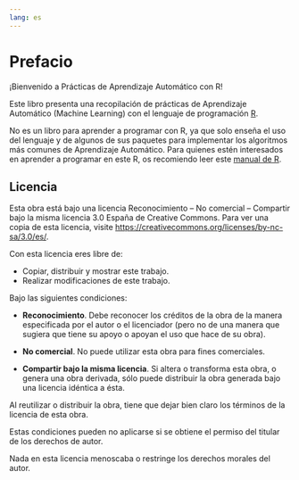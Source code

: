 ```yaml
---
lang: es
---
```


# Prefacio {.unnumbered}

¡Bienvenido a Prácticas de Aprendizaje Automático con R!

Este libro presenta una recopilación de prácticas de Aprendizaje Automático (Machine Learning) con el lenguaje de programación [R](https://www.r-project.org/).

No es un libro para aprender a programar con R, ya que solo enseña el uso del lenguaje y de algunos de sus paquetes para implementar los algoritmos más comunes de Aprendizaje Automático. Para quienes estén interesados en aprender a programar en este R, os recomiendo leer este [manual de R](https://aprendeconalf.es/manual-r).

## Licencia

Esta obra está bajo una licencia Reconocimiento – No comercial – Compartir bajo la misma licencia 3.0 España de Creative Commons. Para ver una copia de esta licencia, visite [https://creativecommons.org/licenses/by-nc-sa/3.0/es/](https://creativecommons.org/licenses/by-nc-sa/3.0/es/).

Con esta licencia eres libre de:

- Copiar, distribuir y mostrar este trabajo.
- Realizar modificaciones de este trabajo.

Bajo las siguientes condiciones:

- **Reconocimiento**. Debe reconocer los créditos de la obra de la manera especificada por el autor o el licenciador (pero no de una manera que sugiera que tiene su apoyo o apoyan el uso que hace de su obra).

- **No comercial**. No puede utilizar esta obra para fines comerciales.

- **Compartir bajo la misma licencia**. Si altera o transforma esta obra, o genera una obra derivada, sólo puede distribuir la obra generada bajo una licencia idéntica a ésta.

Al reutilizar o distribuir la obra, tiene que dejar bien claro los términos de la licencia de esta obra.

Estas condiciones pueden no aplicarse si se obtiene el permiso del titular de los derechos de autor.

Nada en esta licencia menoscaba o restringe los derechos morales del autor.